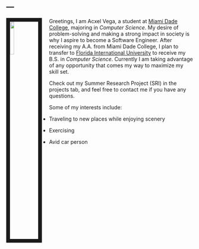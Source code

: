 ---
---

<link rel="stylesheet" href="styles.css" type="text/css">

<img src="images/IMG_2523.jpg" style="width:15%; border:10px solid; margin-right: 20px" align="left">

Greetings, I am Acxel Vega, a student at [Miami Dade College](https://www.mdc.edu), majoring in _Computer Science_. My desire of problem-solving and making a strong impact in society is why I aspire to become a Software Engineer. After receiving my A.A. from Miami Dade College, I plan to transfer to [Florida International University](https://www.fiu.edu/) to receive my B.S. in _Computer Science_. Currently I am taking advantage of any opportunity that comes my way to maximize my skill set. 

Check out my Summer Research Project (SRI) in the projects tab, and feel free to contact me if you have any questions. 

Some of my interests include:

- Traveling to new places while enjoying scenery

- Exercising

- Avid car person